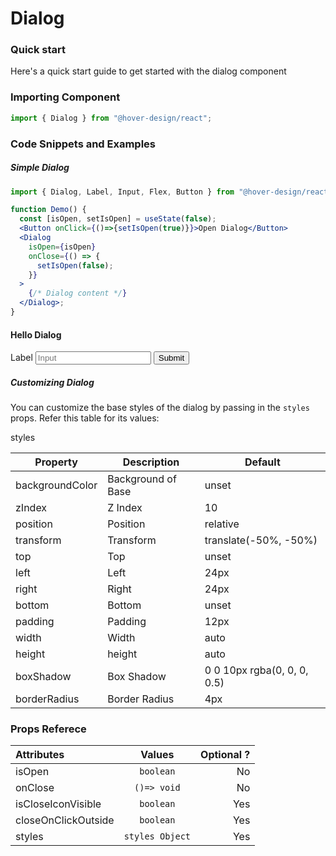 # Dialog

### Quick start

Here's a quick start guide to get started with the dialog component

### Importing Component

```jsx
import { Dialog } from "@hover-design/react";
```

### Code Snippets and Examples

##### Simple Dialog


```jsx
import { Dialog, Label, Input, Flex, Button } from "@hover-design/react";

function Demo() {
  const [isOpen, setIsOpen] = useState(false);
  <Button onClick={()=>{setIsOpen(true)}}>Open Dialog</Button>
  <Dialog
    isOpen={isOpen}
    onClose={() => {
      setIsOpen(false);
    }}
  >
    {/* Dialog content */}
  </Dialog>;
}
```

<DialogExample>
  <h4>Hello Dialog</h4>
  <Flex alignItems="flex-end" gap="12px">
    <Flex gap="4px" flexDirection="column">
      <Label>
        Label
        <Flex justifyContent="center" alignItems="center" gap="4px">
          <Input placeholder="Input" />
          <Button>Submit</Button>
        </Flex>
      </Label>
    </Flex>
  </Flex>
</DialogExample>

##### Customizing Dialog

You can customize the base styles of the dialog by passing in the `styles` props. Refer this table for its values:

styles

| Property        | Description        | Default                     |
| --------------- | ------------------ | --------------------------- |
| backgroundColor | Background of Base | unset                       |
| zIndex          | Z Index            | 10                          |
| position        | Position           | relative                    |
| transform       | Transform          | translate(-50%, -50%)       |
| top             | Top                | unset                       |
| left            | Left               | 24px                        |
| right           | Right              | 24px                        |
| bottom          | Bottom             | unset                       |
| padding         | Padding            | 12px                        |
| width           | Width              | auto                        |
| height          | height             | auto                        |
| boxShadow       | Box Shadow         | 0 0 10px rgba(0, 0, 0, 0.5) |
| borderRadius    | Border Radius      | 4px                         |

### Props Referece

| Attributes          |     Values      | Optional ? |
| :------------------ | :-------------: | ---------: |
| isOpen              |    `boolean`    |         No |
| onClose             |   `()=> void`   |         No |
| isCloseIconVisible  |    `boolean`    |        Yes |
| closeOnClickOutside |    `boolean`    |        Yes |
| styles              | `styles Object` |        Yes |
